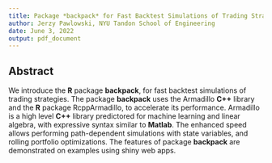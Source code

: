 ```yaml
---
title: Package *backpack* for Fast Backtest Simulations of Trading Strategies
author: Jerzy Pawlowski, NYU Tandon School of Engineering
date: June 3, 2022
output: pdf_document
---
```


## Abstract  

We introduce the **R** package **backpack**, for fast backtest simulations of trading strategies.  The package **backpack** uses the Armadillo **C++** library and the **R** package RcppArmadillo, to accelerate its performance.  Armadillo is a high level **C++** library predictored for machine learning and linear algebra, with expressive syntax similar to **Matlab**.  The enhanced speed allows performing path-dependent simulations with state variables, and rolling portfolio optimizations.  The features of package **backpack** are demonstrated on examples using shiny web apps.

